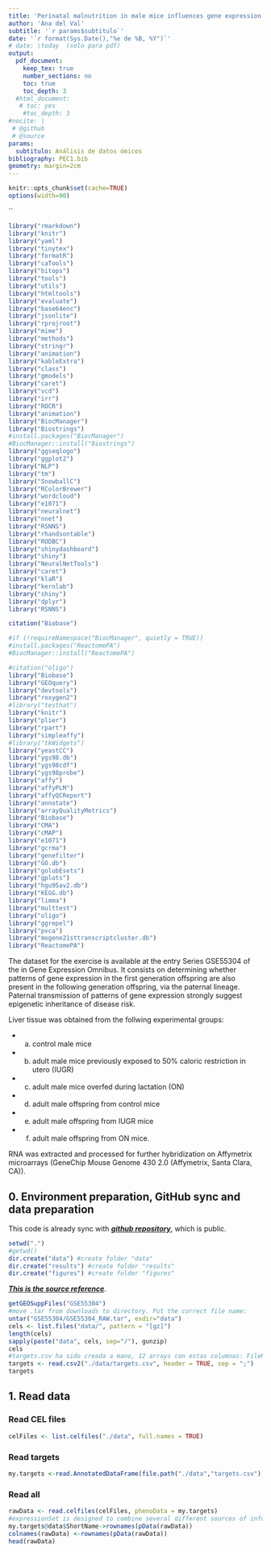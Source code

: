```yaml
---
title: 'Perinatal malnutrition in male mice influences gene expression in the next generation offspring: Potential role of epigenetics.'
author: 'Ana del Val'
subtitle: '`r params$subtitulo`'
date: '`r format(Sys.Date(),"%e de %B, %Y")`' 
# date: \today  (solo para pdf)
output:
  pdf_document:
    keep_tex: true
    number_sections: no
    toc: true
    toc_depth: 3
  #html_document:
   # toc: yes
    #toc_depth: 3
#nocite: | 
 # @github
 # @source
params:
  subtitulo: Análisis de datos ómicos
bibliography: PEC1.bib
geometry: margin=2cm
---
```



```r
knitr::opts_chunk$set(cache=TRUE)
options(width=90)
```
``
```r
library("rmarkdown")
library("knitr")
library("yaml")
library("tinytex")
library("formatR")
library("caTools")
library("bitops")
library("tools")
library("utils")
library("htmltools")
library("evaluate")
library("base64enc")
library("jsonlite")
library("rprojroot")
library("mime")
library("methods")
library("stringr")
library("animation")
library("kableExtra")
library("class")
library("gmodels")
library("caret")
library("vcd")
library("irr")
library("ROCR")
library("animation")
library("BiocManager")
library("Biostrings")
#install.packages("BiocManager")
#BiocManager::install("Biostrings")
library("ggseqlogo")
library("ggplot2")
library("NLP")
library("tm")
library("SnowballC")
library("RColorBrewer")
library("wordcloud")
library("e1071")
library("neuralnet")
library("nnet")
library("RSNNS")
library("rhandsontable")
library("RODBC")
library("shinydashboard")
library("shiny")
library("NeuralNetTools")
library("caret")
library("klaR")
library("kernlab")
library("shiny")
library("dplyr")
library("RSNNS")

citation("Biobase")

#if (!requireNamespace("BiocManager", quietly = TRUE))
#install.packages("ReactomePA")
#BiocManager::install("ReactomePA")

#citation("oligo")
library("Biobase")
library("GEOquery")
library("devtools")
library("roxygen2")
#library("testhat")
library("knitr")
library("plier")
library("rpart")
library("simpleaffy")
#library("tkWidgets")
library("yeastCC")
library("ygs98.db")
library("ygs98cdf")
library("ygs98probe")
library("affy")
library("affyPLM")
library("affyQCReport")
library("annotate")
library("arrayQualityMetrics")
library("Biobase")
library("CMA")
library("cMAP")
library("e1071")
library("gcrma")
library("genefilter")
library("GO.db")
library("golubEsets")
library("gplots")
library("hgu95av2.db")
library("KEGG.db")
library("limma")
library("multtest")
library("oligo")
library("ggrepel")
library("pvca")
library("mogene21sttranscriptcluster.db")
library("ReactomePA")
```

The dataset for the exercise is available at the entry Series GSE55304 of the in Gene Expression Omnibus. It consists on determining whether patterns of gene expression in the first generation offspring are also present in the following generation offspring, via the paternal lineage. Paternal transmission of patterns of gene expression strongly suggest epigenetic inheritance of disease risk.

Liver tissue was obtained from the follwing experimental groups: 

- a) control male mice

- b) adult male mice previously exposed to 50% caloric restriction in utero (IUGR)

- c) adult male mice overfed during lactation (ON)

- d) adult male offspring from control mice

- e) adult male offspring from IUGR mice

- f) adult male offspring from ON mice.

RNA was extracted and processed for further hybridization on Affymetrix microarrays (GeneChip Mouse Genome 430 2.0 (Affymetrix, Santa Clara, CA)).

## 0. Environment preparation, GitHub sync and data preparation

This code is already sync with __*[github repository](https://github.com/AnadelVal/epigeneticsGSE55304)*__, which is public. 

```r
setwd(".")
#getwd()
dir.create("data") #create folder "data"
dir.create("results") #create folder "results"
dir.create("figures") #create folder "figures"
```

__*[This is the source reference](https://www.ncbi.nlm.nih.gov/geo/query/acc.cgi?acc=GSE55304)*__.

```r
getGEOSuppFiles("GSE55304")
#move .tar from downloads to directory. Put the correct file name:
untar("GSE55304/GSE55304_RAW.tar", exdir="data")
cels <- list.files("data/", pattern = "[gz]")
length(cels)
sapply(paste("data", cels, sep="/"), gunzip)
cels
#targets.csv ha sido creada a mano, 12 arrays con estas columnas: FileName, Group, Genotype, Treatment, ShortName
targets <- read.csv2("./data/targets.csv", header = TRUE, sep = ";")
targets
```

## 1. Read data

### Read CEL files
```r
celFiles <- list.celfiles("./data", full.names = TRUE)
```

### Read targets
```r
my.targets <-read.AnnotatedDataFrame(file.path("./data","targets.csv"),     header = TRUE, row.names = 1, sep=";") 
```



### Read all
```r
rawData <- read.celfiles(celFiles, phenoData = my.targets)
#expressionSet is designed to combine several different sources of information into a single convenient structure
my.targets@data$ShortName->rownames(pData(rawData))
colnames(rawData) <-rownames(pData(rawData)) 
head(rawData)
```
